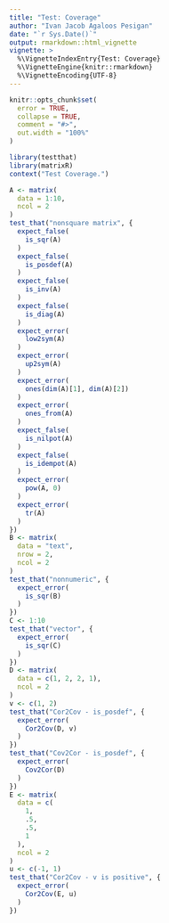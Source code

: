 ```yaml
---
title: "Test: Coverage"
author: "Ivan Jacob Agaloos Pesigan"
date: "`r Sys.Date()`"
output: rmarkdown::html_vignette
vignette: >
  %\VignetteIndexEntry{Test: Coverage}
  %\VignetteEngine{knitr::rmarkdown}
  %\VignetteEncoding{UTF-8}
---
```



```r
knitr::opts_chunk$set(
  error = TRUE,
  collapse = TRUE,
  comment = "#>",
  out.width = "100%"
)
```



```r
library(testthat)
library(matrixR)
context("Test Coverage.")
```



```r
A <- matrix(
  data = 1:10,
  ncol = 2
)
test_that("nonsquare matrix", {
  expect_false(
    is_sqr(A)
  )
  expect_false(
    is_posdef(A)
  )
  expect_false(
    is_inv(A)
  )
  expect_false(
    is_diag(A)
  )
  expect_error(
    low2sym(A)
  )
  expect_error(
    up2sym(A)
  )
  expect_error(
    ones(dim(A)[1], dim(A)[2])
  )
  expect_error(
    ones_from(A)
  )
  expect_false(
    is_nilpot(A)
  )
  expect_false(
    is_idempot(A)
  )
  expect_error(
    pow(A, 0)
  )
  expect_error(
    tr(A)
  )
})
B <- matrix(
  data = "text",
  nrow = 2,
  ncol = 2
)
test_that("nonnumeric", {
  expect_error(
    is_sqr(B)
  )
})
C <- 1:10
test_that("vector", {
  expect_error(
    is_sqr(C)
  )
})
D <- matrix(
  data = c(1, 2, 2, 1),
  ncol = 2
)
v <- c(1, 2)
test_that("Cor2Cov - is_posdef", {
  expect_error(
    Cor2Cov(D, v)
  )
})
test_that("Cov2Cor - is_posdef", {
  expect_error(
    Cov2Cor(D)
  )
})
E <- matrix(
  data = c(
    1,
    .5,
    .5,
    1
  ),
  ncol = 2
)
u <- c(-1, 1)
test_that("Cor2Cov - v is positive", {
  expect_error(
    Cor2Cov(E, u)
  )
})
```

